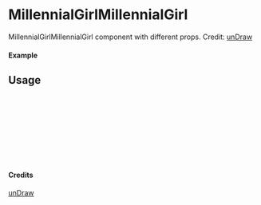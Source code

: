 
<Meta of={MillennialGirlMillennialGirl} title="unDraw/MillennialGirlMillennialGirl" />

# MillennialGirlMillennialGirl

MillennialGirlMillennialGirl component with different props.
Credit: [unDraw](https://undraw.co/illustrations)

#### Example

<Canvas of={MillennialGirlMillennialGirl.Primary} />

## Usage

```ts
import { MillennialGirlMillennialGirl } from "yadl-ui";

const Example = () => {
  return (
      <MillennialGirlMillennialGirl />
  );
};

export default Example;
```

#### Credits
[unDraw](https://undraw.co/illustrations)
